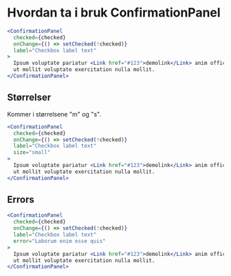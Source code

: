 
<Meta title="ds-react/form/confirmation-panel/intro" />

# Hvordan ta i bruk ConfirmationPanel

```jsx
<ConfirmationPanel
  checked={checked}
  onChange={() => setChecked(!checked)}
  label="Checkbox label text"
>
  Ipsum voluptate pariatur <Link href="#123">demolink</Link> anim officia minim
  ut mollit voluptate exercitation nulla mollit.
</ConfirmationPanel>
```

<Canvas>
  <ConfirmationPanelExample />
</Canvas>

## Størrelser

Kommer i størrelsene "m" og "s".

```jsx
<ConfirmationPanel
  checked={checked}
  onChange={() => setChecked(!checked)}
  label="Checkbox label text"
  size="small"
>
  Ipsum voluptate pariatur <Link href="#123">demolink</Link> anim officia minim
  ut mollit voluptate exercitation nulla mollit.
</ConfirmationPanel>
```

<Canvas>
  <ConfirmationPanelExample size="small" />
</Canvas>

## Errors

```jsx
<ConfirmationPanel
  checked={checked}
  onChange={() => setChecked(!checked)}
  label="Checkbox label text"
  error="Laborum enim esse quis"
>
  Ipsum voluptate pariatur <Link href="#123">demolink</Link> anim officia minim
  ut mollit voluptate exercitation nulla mollit.
</ConfirmationPanel>
```

<Canvas>
  <ConfirmationPanelExample error="Laborum enim esse quis" />
</Canvas>
